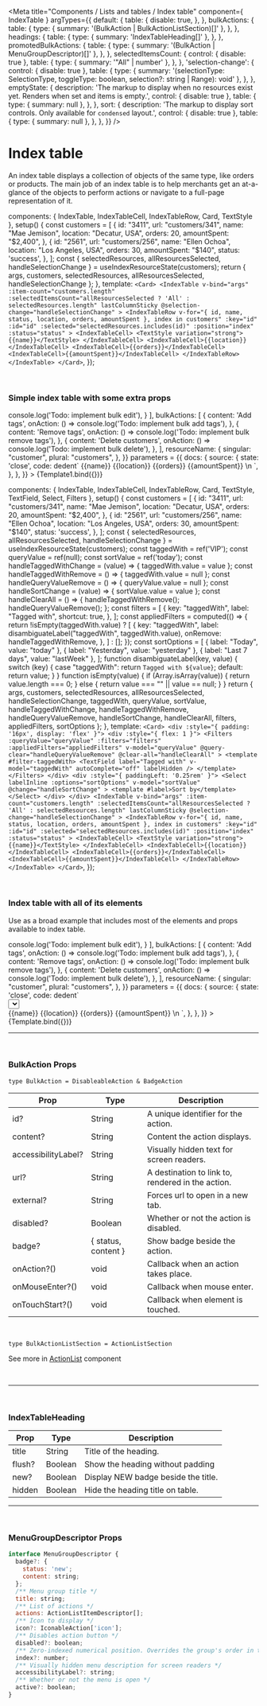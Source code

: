 

<Meta
  title="Components / Lists and tables / Index table"
  component={ IndexTable }
  argTypes={{
    default: {
      table: {
        disable: true,
      },
    },
    bulkActions: {
      table: {
        type: { summary: '(BulkAction | BulkActionListSection)[]' },
      },
    },
    headings: {
      table: {
        type: { summary: 'IndexTableHeading[]' },
      },
    },
    promotedBulkActions: {
      table: {
        type: { summary: '(BulkAction | MenuGroupDescriptor)[]' },
      },
    },
    selectedItemsCount: {
      control: { disable: true },
      table: {
        type: { summary: '"All" | number' },
      },
    },
    'selection-change': {
      control: { disable: true },
      table: {
        type: { summary: '(selectionType: SelectionType, toggleType: boolean, selection?: string | Range): void' },
      },
    },
    emptyState: {
      description: 'The markup to display when no resources exist yet. Renders when set and items is empty.',
      control: { disable: true },
      table: {
        type: { summary: null },
      },
    },
    sort: {
      description: 'The markup to display sort controls. Only available for `condensed` layout.',
      control: { disable: true },
      table: {
        type: { summary: null },
      },
    },
  }}
/>

# Index table

An index table displays a collection of objects of the same type, like orders or products. The main job of an index table is to help merchants get an at-a-glance of the objects to perform actions or navigate to a full-page representation of it.

  components: { IndexTable, IndexTableCell, IndexTableRow, Card, TextStyle },
  setup() {
    const customers = [
      {
        id: "3411",
        url: "customers/341",
        name: "Mae Jemison",
        location: "Decatur, USA",
        orders: 20,
        amountSpent: "$2,400",
      },
      {
        id: "2561",
        url: "customers/256",
        name: "Ellen Ochoa",
        location: "Los Angeles, USA",
        orders: 30,
        amountSpent: "$140",
        status: 'success',
      },
    ];
    const { selectedResources, allResourcesSelected, handleSelectionChange } =
      useIndexResourceState(customers);
    return { args, customers, selectedResources, allResourcesSelected, handleSelectionChange };
  },
  template: `
    <Card>
      <IndexTable
        v-bind="args"
        :item-count="customers.length"
        :selectedItemsCount="allResourcesSelected ? 'All' : selectedResources.length"
        lastColumnSticky
        @selection-change="handleSelectionChange"
      >
        <IndexTableRow
          v-for="{ id, name, status, location, orders, amountSpent }, index in customers"
          :key="id"
          :id="id"
          :selected="selectedResources.includes(id)"
          :position="index"
          :status="status"
        >
          <IndexTableCell>
            <TextStyle variation="strong">{{name}}</TextStyle>
          </IndexTableCell>
          <IndexTableCell>{{location}}</IndexTableCell>
          <IndexTableCell>{{orders}}</IndexTableCell>
          <IndexTableCell>{{amountSpent}}</IndexTableCell>
        </IndexTableRow>
      </IndexTable>
    </Card>
  `,
});

<br/>

### Simple index table with some extra props

<Canvas>
  <Story
    name="Simple"
    height="200px"
    inline={false}
    args={{
      headings: [
        { title: 'Name' },
        { title: 'Location' },
        { title: 'Order count' },
        { title: 'Amount spent' },
      ],
      promotedBulkActions: [
        {
          content: 'Edit customers',
          onAction: () => console.log('Todo: implement bulk edit'),
        }
      ],
      bulkActions: [
        {
          content: 'Add tags',
          onAction: () => console.log('Todo: implement bulk add tags'),
        },
        {
          content: 'Remove tags',
          onAction: () => console.log('Todo: implement bulk remove tags'),
        },
        {
          content: 'Delete customers',
          onAction: () => console.log('Todo: implement bulk delete'),
        },
      ],
      resourceName: {
        singular: "customer",
        plural: "customers",
      },
    }}
    parameters = {{
      docs: {
        source: {
          state: 'close',
          code: dedent`
            <Card>
              <IndexTable
                :resourceName="resourceName"
                :item-count="customers.length"
                :bulkActions="bulkActions"
                :promotedBulkActions="promotedBulkActions"
                :selectedItemsCount="allResourcesSelected ? 'All' : selectedResources.length"
                :headings="headings"
                lastColumnSticky
                @selection-change="handleSelectionChange"
              >
                <IndexTableRow
                  v-for="{ id, name, status, location, orders, amountSpent }, index in customers"
                  :key="id"
                  :id="id"
                  :selected="selectedResources.includes(id)"
                  :position="index"
                  :status="status"
                >
                  <IndexTableCell>
                    <TextStyle variation="strong">{{name}}</TextStyle>
                  </IndexTableCell>
                  <IndexTableCell>{{location}}</IndexTableCell>
                  <IndexTableCell>{{orders}}</IndexTableCell>
                  <IndexTableCell>{{amountSpent}}</IndexTableCell>
                </IndexTableRow>
              </IndexTable>
            </Card>\n
            <script setup>
              const headings = [
                { title: 'Name' },
                { title: 'Location' },
                { title: 'Order count' },
                { title: 'Amount spent' },
              ];\n
              const customers = [
                {
                  id: "3411",
                  url: "customers/341",
                  name: "Mae Jemison",
                  location: "Decatur, USA",
                  orders: 20,
                  amountSpent: "$2,400",
                },
                {
                  id: "2561",
                  url: "customers/256",
                  name: "Ellen Ochoa",
                  location: "Los Angeles, USA",
                  orders: 30,
                  amountSpent: "$140",
                  status: 'success',
                },
              ];\n
              const promotedBulkActions = [
                {
                  content: 'Edit customers',
                  onAction: () => console.log('Todo: implement bulk edit'),
                },
              ];\n
              const bulkActions = [
                {
                  content: 'Add tags',
                  onAction: () => console.log('Todo: implement bulk add tags'),
                },
                {
                  content: 'Remove tags',
                  onAction: () => console.log('Todo: implement bulk remove tags'),
                },
                {
                  content: 'Delete customers',
                  onAction: () => console.log('Todo: implement bulk delete'),
                },
              ];\n
              const resourceName = {
                singular: "customer",
                plural: "customers",
              };\n
              const { selectedResources, allResourcesSelected, handleSelectionChange } =
                useIndexResourceState(customers);
            </script>
          `,
        },
      },
    }}
  >
    {Template1.bind({})}
  </Story>
</Canvas>

  components: { IndexTable, IndexTableCell, IndexTableRow, Card, TextStyle, TextField, Select, Filters },
  setup() {
    const customers = [
      {
        id: "3411",
        url: "customers/341",
        name: "Mae Jemison",
        location: "Decatur, USA",
        orders: 20,
        amountSpent: "$2,400",
      },
      {
        id: "2561",
        url: "customers/256",
        name: "Ellen Ochoa",
        location: "Los Angeles, USA",
        orders: 30,
        amountSpent: "$140",
        status: 'success',
      },
    ];
    const { selectedResources, allResourcesSelected, handleSelectionChange } =
      useIndexResourceState(customers);
    const taggedWith = ref('VIP');
    const queryValue = ref(null);
    const sortValue = ref('today');
    const handleTaggedWithChange = (value) => { taggedWith.value = value };
    const handleTaggedWithRemove = () => { taggedWith.value = null };
    const handleQueryValueRemove = () => { queryValue.value = null };
    const handleSortChange = (value) => { sortValue.value = value };
    const handleClearAll = () => {
      handleTaggedWithRemove();
      handleQueryValueRemove();
    };
    const filters = [
      {
        key: "taggedWith",
        label: "Tagged with",
        shortcut: true,
      },
    ];
    const appliedFilters = computed(() => {
      return !isEmpty(taggedWith.value)
      ? [
          {
            key: "taggedWith",
            label: disambiguateLabel("taggedWith", taggedWith.value),
            onRemove: handleTaggedWithRemove,
          },
        ]
      : [];
    });
    const sortOptions = [
      { label: "Today", value: "today" },
      { label: "Yesterday", value: "yesterday" },
      { label: "Last 7 days", value: "lastWeek" },
    ];
    function disambiguateLabel(key, value) {
      switch (key) {
        case "taggedWith":
          return `Tagged with ${value}`;
        default:
          return value;
      }
    }
    function isEmpty(value) {
      if (Array.isArray(value)) {
        return value.length === 0;
      } else {
        return value === "" || value == null;
      }
    }
    return { args, customers, selectedResources, allResourcesSelected, handleSelectionChange, taggedWith, queryValue, sortValue, handleTaggedWithChange, handleTaggedWithRemove, handleQueryValueRemove, handleSortChange, handleClearAll, filters, appliedFilters, sortOptions };
  },
  template: `
    <Card>
      <div :style="{ padding: '16px', display: 'flex' }">
        <div :style="{ flex: 1 }">
          <Filters
            :queryValue="queryValue"
            :filters="filters"
            :appliedFilters="appliedFilters"
            v-model="queryValue"
            @query-clear="handleQueryValueRemove"
            @clear-all="handleClearAll"
          >
            <template #filter-taggedWith>
              <TextField
                label="Tagged with"
                v-model="taggedWith"
                autoComplete="off"
                labelHidden
              />
            </template>
          </Filters>
        </div>
        <div :style="{ paddingLeft: '0.25rem' }">
          <Select
            labelInline
            :options="sortOptions"
            v-model="sortValue"
            @change="handleSortChange"
          >
            <template #label>Sort by</template>
          </Select>
        </div>
      </div>
      <IndexTable
        v-bind="args"
        :item-count="customers.length"
        :selectedItemsCount="allResourcesSelected ? 'All' : selectedResources.length"
        lastColumnSticky
        @selection-change="handleSelectionChange"
      >
        <IndexTableRow
          v-for="{ id, name, status, location, orders, amountSpent }, index in customers"
          :key="id"
          :id="id"
          :selected="selectedResources.includes(id)"
          :position="index"
          :status="status"
        >
          <IndexTableCell>
            <TextStyle variation="strong">{{name}}</TextStyle>
          </IndexTableCell>
          <IndexTableCell>{{location}}</IndexTableCell>
          <IndexTableCell>{{orders}}</IndexTableCell>
          <IndexTableCell>{{amountSpent}}</IndexTableCell>
        </IndexTableRow>
      </IndexTable>
    </Card>
  `,
});

<br/>

### Index table with all of its elements

Use as a broad example that includes most of the elements and props available to index table.

<Canvas>
  <Story
    name="Index table"
    height="350px"
    inline={false}
    args={{
      headings: [
        { title: 'Name' },
        { title: 'Location' },
        { title: 'Order count' },
        { title: 'Amount spent', hidden: false },
      ],
      promotedBulkActions: [
        {
          content: 'Edit customers',
          onAction: () => console.log('Todo: implement bulk edit'),
        }
      ],
      bulkActions: [
        {
          content: 'Add tags',
          onAction: () => console.log('Todo: implement bulk add tags'),
        },
        {
          content: 'Remove tags',
          onAction: () => console.log('Todo: implement bulk remove tags'),
        },
        {
          content: 'Delete customers',
          onAction: () => console.log('Todo: implement bulk delete'),
        },
      ],
      resourceName: {
        singular: "customer",
        plural: "customers",
      },
    }}
    parameters = {{
      docs: {
        source: {
          state: 'close',
          code: dedent`
            <Card>
              <div :style="{ padding: '16px', display: 'flex' }">
                <div :style="{ flex: 1 }">
                  <Filters
                    :queryValue="queryValue"
                    :filters="filters"
                    :appliedFilters="appliedFilters"
                    v-model="queryValue"
                    @query-clear="handleQueryValueRemove"
                    @clear-all="handleClearAll"
                  >
                    <template #filter-taggedWith>
                      <TextField
                        label="Tagged with"
                        v-model="taggedWith"
                        autoComplete="off"
                        labelHidden
                      />
                    </template>
                  </Filters>
                </div>
                <div :style="{ paddingLeft: '0.25rem' }">
                  <Select
                    labelInline
                    :options="sortOptions"
                    v-model="sortValue"
                    @change="handleSortChange"
                  >
                    <template #label>Sort by</template>
                  </Select>
                </div>
              </div>
              <IndexTable
                v-bind="args"
                :item-count="customers.length"
                :selectedItemsCount="allResourcesSelected ? 'All' : selectedResources.length"
                lastColumnSticky
                @selection-change="handleSelectionChange"
              >
                <IndexTableRow
                  v-for="{ id, name, status, location, orders, amountSpent }, index in customers"
                  :key="id"
                  :id="id"
                  :selected="selectedResources.includes(id)"
                  :position="index"
                  :status="status"
                >
                  <IndexTableCell>
                    <TextStyle variation="strong">{{name}}</TextStyle>
                  </IndexTableCell>
                  <IndexTableCell>{{location}}</IndexTableCell>
                  <IndexTableCell>{{orders}}</IndexTableCell>
                  <IndexTableCell>{{amountSpent}}</IndexTableCell>
                </IndexTableRow>
              </IndexTable>
            </Card>\n
            <script setup>
              const promotedBulkActions = [
                {
                  content: 'Edit customers',
                  onAction: () => console.log('Todo: implement bulk edit'),
                },
              ];\n
              const bulkActions = [
                {
                  content: 'Add tags',
                  onAction: () => console.log('Todo: implement bulk add tags'),
                },
                {
                  content: 'Remove tags',
                  onAction: () => console.log('Todo: implement bulk remove tags'),
                },
                {
                  content: 'Delete customers',
                  onAction: () => console.log('Todo: implement bulk delete'),
                },
              ];\n
              const headings = [
                { title: 'Name' },
                { title: 'Location' },
                { title: 'Order count' },
                { title: 'Amount spent' },
              ];\n
              const customers = [
                {
                  id: "3411",
                  url: "customers/341",
                  name: "Mae Jemison",
                  location: "Decatur, USA",
                  orders: 20,
                  amountSpent: "$2,400",
                },
                {
                  id: "2561",
                  url: "customers/256",
                  name: "Ellen Ochoa",
                  location: "Los Angeles, USA",
                  orders: 30,
                  amountSpent: "$140",
                  status: 'success',
                },
              ];\n
              const resourceName = {
                singular: "customer",
                plural: "customers",
              };\n
              const { selectedResources, allResourcesSelected, handleSelectionChange } =
                useIndexResourceState(customers);\n
              const taggedWith = ref('VIP');
              const queryValue = ref(null);
              const sortValue = ref('today');\n
              const handleTaggedWithChange = (value) => { taggedWith.value = value };
              const handleTaggedWithRemove = () => { taggedWith.value = null };
              const handleQueryValueRemove = () => { queryValue.value = null };
              const handleSortChange = (value) => { sortValue.value = value };
              const handleClearAll = () => {
                handleTaggedWithRemove();
                handleQueryValueRemove();
              };\n
              const filters = [
                {
                  key: "taggedWith",
                  label: "Tagged with",
                  shortcut: true,
                },
              ];\n
              const appliedFilters = computed(() => {
                return !isEmpty(taggedWith.value)
                ? [
                    {
                      key: "taggedWith",
                      label: disambiguateLabel("taggedWith", taggedWith.value),
                      onRemove: handleTaggedWithRemove,
                    },
                  ]
                : [];
              });\n
              const sortOptions = [
                { label: "Today", value: "today" },
                { label: "Yesterday", value: "yesterday" },
                { label: "Last 7 days", value: "lastWeek" },
              ];\n
              function disambiguateLabel(key, value) {
                switch (key) {
                  case "taggedWith":
                    return \`Tagged with \${value}\`;
                  default:
                    return value;
                }
              }\n
              function isEmpty(value) {
                if (Array.isArray(value)) {
                  return value.length === 0;
                } else {
                  return value === "" || value == null;
                }
              }
            </script>
          `,
        },
      },
    }}
  >
    {Template.bind({})}
  </Story>
</Canvas>

<ArgsTable story="Index table" />

---
<br/>

### **BulkAction Props**

`type BulkAction = DisableableAction & BadgeAction`

| Prop             | Type                          | Description     |
| ---------------- | ----------------------------- | --------------- |
| id?              | String               | A unique identifier for the action. |
| content?         | String               | Content the action displays. |
| accessibilityLabel?  | String           | Visually hidden text for screen readers. |
| url?             | String               | A destination to link to, rendered in the action. |
| external?        | String               | Forces url to open in a new tab. |
| disabled?        | Boolean              | Whether or not the action is disabled. |
| badge?           | { status, content }  | Show badge beside the action. |
| onAction?()      | void                 | Callback when an action takes place. |
| onMouseEnter?()  | void                 | Callback when mouse enter. |
| onTouchStart?()  | void                 | Callback when element is touched. |

<br/>

`type BulkActionListSection = ActionListSection`

See more in [ActionList](./?path=/docs/components-actions-action-list--action-list) component

<br/>

---
<br/>

### **IndexTableHeading**

| Prop             | Type                          | Description     |
| ---------------- | ----------------------------- | --------------- |
| title            | String               | Title of the heading. |
| flush?           | Boolean              | Show the heading without padding |
| new?             | Boolean              | Display NEW badge beside the title. |
| hidden           | Boolean              | Hide the heading title on table. |

---
<br/>

### **MenuGroupDescriptor Props**

```js
interface MenuGroupDescriptor {
  badge?: {
    status: 'new';
    content: string;
  };
  /** Menu group title */
  title: string;
  /** List of actions */
  actions: ActionListItemDescriptor[];
  /** Icon to display */
  icon?: IconableAction['icon'];
  /** Disables action button */
  disabled?: boolean;
  /** Zero-indexed numerical position. Overrides the group's order in the menu. */
  index?: number;
  /** Visually hidden menu description for screen readers */
  accessibilityLabel?: string;
  /** Whether or not the menu is open */
  active?: boolean;
}
```

